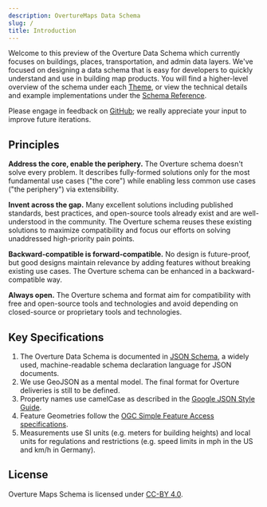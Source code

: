 ```yaml
---
description: OvertureMaps Data Schema
slug: /
title: Introduction
---
```


Welcome to this preview of the Overture Data Schema which currently focuses on buildings, places, transportation, and admin data layers. We've focused on designing a data schema that is easy for developers to quickly understand and use in building map products. You will find a higher-level overview of the schema under each [Theme](themes), or view the technical details and example implementations under the [Schema Reference](reference).

Please engage in feedback on [GitHub](https://github.com/OvertureMaps/schema/discussions); we really appreciate your input to improve future iterations.

## Principles
**Address the core, enable the periphery.** The Overture schema doesn't solve every problem. It describes fully-formed solutions only for the most fundamental use cases ("the core") while enabling
less common use cases ("the periphery") via extensibility.

**Invent across the gap.** Many excellent solutions including published standards, best practices, and open-source tools already exist and are well-understood in the community. The Overture schema reuses these existing solutions to maximize compatibility and focus our efforts on solving unaddressed high-priority pain points.

**Backward-compatible is forward-compatible.** No design is future-proof, but good designs maintain relevance by adding features without breaking existing use cases. The Overture schema can be enhanced in a backward-compatible way.

**Always open.** The Overture schema and format aim for compatibility with free and open-source tools and technologies and avoid depending on closed-source or proprietary tools and technologies.

## Key Specifications
1. The Overture Data Schema is documented in  [JSON Schema](https://json-schema.org/), a widely used, machine-readable schema declaration language for JSON documents.
2. We use GeoJSON as a mental model. The final format for Overture deliveries is still to be defined.
3. Property names use camelCase as described in the [Google JSON Style Guide](https://google.github.io/styleguide/jsoncstyleguide.xml).
4. Feature Geometries follow the [OGC Simple Feature Access specifications](https://www.ogc.org/standard/sfa/).
5. Measurements use SI units (e.g. meters for building heights) and local units for regulations and restrictions (e.g. speed limits in mph in the US and km/h in Germany).

## License
Overture Maps Schema is licensed under [CC-BY 4.0](https://creativecommons.org/licenses/by/4.0/legalcode).
